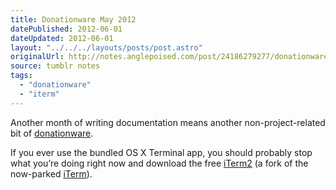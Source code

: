 ```yaml
---
title: Donationware May 2012
datePublished: 2012-06-01
dateUpdated: 2012-06-01
layout: "../../../layouts/posts/post.astro"
originalUrl: http://notes.anglepoised.com/post/24186279277/donationware-may-2012
source: tumblr notes
tags:
  - "donationware"
  - "iterm"
---
```


Another month of writing documentation means another non-project-related bit of [donationware](/notes/donationware/).

If you ever use the bundled OS X Terminal app, you should probably stop what you’re doing right now and download the free [iTerm2](http://www.iterm2.com/) (a fork of the now-parked [iTerm](http://iterm.sourceforge.net/)).
